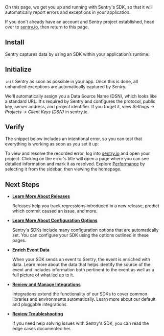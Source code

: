 On this page, we get you up and running with Sentry's SDK, so that it will automatically report errors and exceptions in your application.

<Note>
<markdown>

If you don't already have an account and Sentry project established, head over to [sentry.io](https://sentry.io/signup/), then return to this page.

</markdown>
</Note>

<PlatformContent includePath="framework-list" />

## Install

Sentry captures data by using an SDK within your application’s runtime:

<PlatformContent includePath="getting-started-install" />

## Initialize

`init` Sentry as soon as possible in your app. Once this is done, all unhandled exceptions are automatically captured by Sentry.

<PlatformContent includePath="getting-started-config" />

<Alert level="note" title="Note"><markdown>

We'll automatically assign you a Data Source Name (DSN), which looks like a standard URL. It's required by Sentry and configures the protocol, public key, server address, and project identifier. If you forget it, view _Settings -> Projects -> Client Keys (DSN)_ in sentry.io.

</markdown></Alert>

## Verify

The snippet below includes an intentional error, so you can test that everything is working as soon as you set it up:

<PlatformContent includePath="getting-started-verify" />

To view and resolve the recorded error, log into [sentry.io](https://sentry.io) and open your project. Clicking on the error's title will open a page where you can see detailed information and mark it as resolved. Explore [Performance](/product/performance/) by selecting it from the sidebar, then viewing the homepage.


## Next Steps

<PlatformContent includePath="getting-started-next-steps" />

- **[Learn More About Releases](/product/releases/)**

  Releases help you track regressions introduced in a new release, predict which commit caused an issue, and more.

- **[Learn More About Configuration Options](./configuration/)**

  Sentry's SDKs include many configuration options that are automatically set. You can configure your SDK using the options outlined in these pages.

- **[Enrich Event Data](./enriching-events/)**

  When your SDK sends an event to Sentry, the event is enriched with data. Learn more about the data that helps identify the source of the event and includes information both pertinent to the event as well as a full picture of what led up to it.

- **[Review and Manage Integrations](./integrations/)**

  Integrations extend the functionality of our SDKs to cover common libraries and environments automatically. Learn more about our default and pluggable integrations.

- **[Review Troubleshooting](./troubleshooting/)**

  If you need help solving issues with Sentry's SDK, you can read the edge cases documented her.

